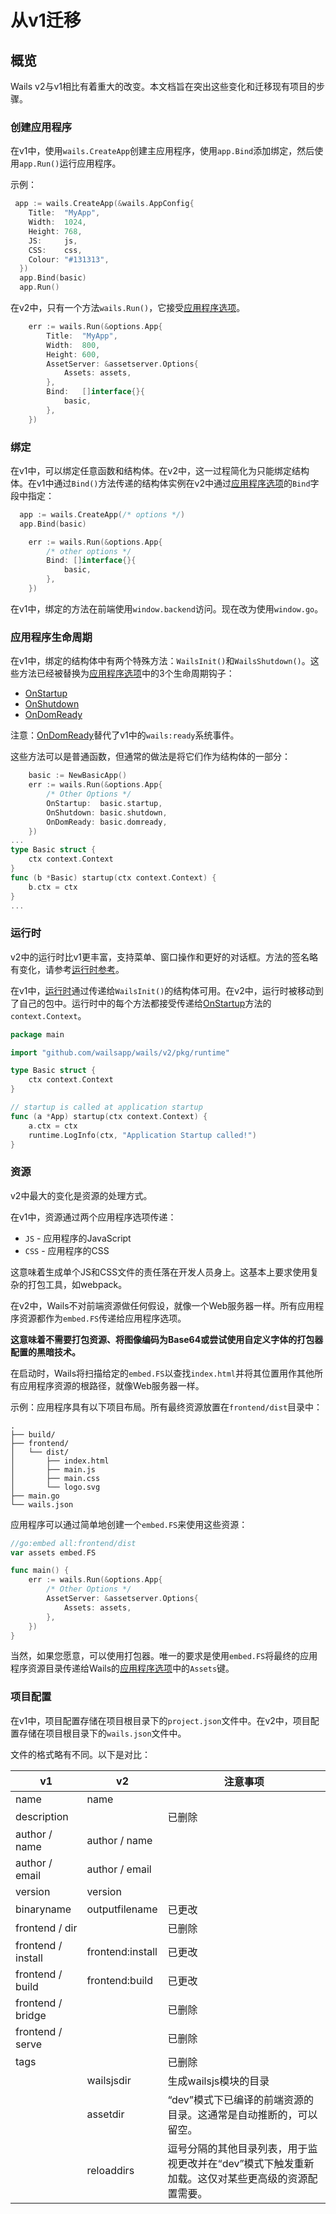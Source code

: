 # 从v1迁移

## 概览

Wails v2与v1相比有着重大的改变。本文档旨在突出这些变化和迁移现有项目的步骤。

### 创建应用程序

在v1中，使用`wails.CreateApp`创建主应用程序，使用`app.Bind`添加绑定，然后使用`app.Run()`运行应用程序。

示例：

```go title="v1"
 app := wails.CreateApp(&wails.AppConfig{
    Title:  "MyApp",
    Width:  1024,
    Height: 768,
    JS:     js,
    CSS:    css,
    Colour: "#131313",
  })
  app.Bind(basic)
  app.Run()
```

在v2中，只有一个方法`wails.Run()`，它接受[应用程序选项](../reference/options.mdx#application-options)。

```go title="v2"
	err := wails.Run(&options.App{
		Title:  "MyApp",
		Width:  800,
		Height: 600,
		AssetServer: &assetserver.Options{
			Assets: assets,
		},
		Bind:   []interface{}{
			basic,
		},
	})
```

### 绑定

在v1中，可以绑定任意函数和结构体。在v2中，这一过程简化为只能绑定结构体。在v1中通过`Bind()`方法传递的结构体实例在v2中通过[应用程序选项](../reference/options.mdx#application-options)的`Bind`字段中指定：

```go title="v1"
  app := wails.CreateApp(/* options */)
  app.Bind(basic)
```

```go title="v2"
	err := wails.Run(&options.App{
		/* other options */
		Bind: []interface{}{
			basic,
		},
	})
```

在v1中，绑定的方法在前端使用`window.backend`访问。现在改为使用`window.go`。

### 应用程序生命周期

在v1中，绑定的结构体中有两个特殊方法：`WailsInit()`和`WailsShutdown()`。这些方法已经被替换为[应用程序选项](../reference/options.mdx#application-options)中的3个生命周期钩子：

- [OnStartup](../reference/options.mdx#onstartup)
- [OnShutdown](../reference/options.mdx#onshutdown)
- [OnDomReady](../reference/options.mdx#ondomready)

注意：[OnDomReady](../reference/options.mdx#ondomready)替代了v1中的`wails:ready`系统事件。

这些方法可以是普通函数，但通常的做法是将它们作为结构体的一部分：

```go title="v2"
    basic := NewBasicApp()
	err := wails.Run(&options.App{
	    /* Other Options */
		OnStartup:  basic.startup,
		OnShutdown: basic.shutdown,
		OnDomReady: basic.domready,
	})
...
type Basic struct {
    ctx context.Context
}
func (b *Basic) startup(ctx context.Context) {
    b.ctx = ctx
}
...
```

### 运行时

v2中的运行时比v1更丰富，支持菜单、窗口操作和更好的对话框。方法的签名略有变化，请参考[运行时参考](../reference/runtime/intro.mdx)。

在v1中，[运行时](../reference/runtime/intro.mdx)通过传递给`WailsInit()`的结构体可用。在v2中，运行时被移动到了自己的包中。运行时中的每个方法都接受传递给[OnStartup](../reference/options.mdx#onstartup)方法的`context.Context`。

```go title="运行时示例"
package main

import "github.com/wailsapp/wails/v2/pkg/runtime"

type Basic struct {
	ctx context.Context
}

// startup is called at application startup
func (a *App) startup(ctx context.Context) {
	a.ctx = ctx
	runtime.LogInfo(ctx, "Application Startup called!")
}

```

### 资源

v2中最大的变化是资源的处理方式。

在v1中，资源通过两个应用程序选项传递：

- `JS` - 应用程序的JavaScript
- `CSS` - 应用程序的CSS

这意味着生成单个JS和CSS文件的责任落在开发人员身上。这基本上要求使用复杂的打包工具，如webpack。

在v2中，Wails不对前端资源做任何假设，就像一个Web服务器一样。所有应用程序资源都作为`embed.FS`传递给应用程序选项。

**这意味着不需要打包资源、将图像编码为Base64或尝试使用自定义字体的打包器配置的黑暗技术。**

在启动时，Wails将扫描给定的`embed.FS`以查找`index.html`并将其位置用作其他所有应用程序资源的根路径，就像Web服务器一样。

示例：应用程序具有以下项目布局。所有最终资源放置在`frontend/dist`目录中：

```shell
.
├── build/
├── frontend/
│   └── dist/
│       ├── index.html
│       ├── main.js
│       ├── main.css
│       └── logo.svg
├── main.go
└── wails.json
```

应用程序可以通过简单地创建一个`embed.FS`来使用这些资源：

```go title="资源示例"
//go:embed all:frontend/dist
var assets embed.FS

func main() {
	err := wails.Run(&options.App{
	    /* Other Options */
		AssetServer: &assetserver.Options{
			Assets: assets,
		},
	})
}
```

当然，如果您愿意，可以使用打包器。唯一的要求是使用`embed.FS`将最终的应用程序资源目录传递给Wails的[应用程序选项](../reference/options.mdx#application-options)中的`Assets`键。

### 项目配置

在v1中，项目配置存储在项目根目录下的`project.json`文件中。在v2中，项目配置存储在项目根目录下的`wails.json`文件中。

文件的格式略有不同。以下是对比：

<p align="center">

| v1                 | v2               | 注意事项                                                                                                                                                                   |
| ------------------ | ---------------- | -------------------------------------------------------------------------------------------------------------------------------------------------------------------------- |
| name               | name             |                                                                                                                                                                            |
| description        |                  | 已删除                                                                                                                                                                     |
| author / name      | author / name    |                                                                                                                                                                            |
| author / email     | author / email   |                                                                                                                                                                            |
| version            | version          |                                                                                                                                                                            |
| binaryname         | outputfilename   | 已更改                                                                                                                                                                     |
| frontend / dir     |                  | 已删除                                                                                                                                                                     |
| frontend / install | frontend:install | 已更改                                                                                                                                                                     |
| frontend / build   | frontend:build   | 已更改                                                                                                                                                                     |
| frontend / bridge  |                  | 已删除                                                                                                                                                                     |
| frontend / serve   |                  | 已删除                                                                                                                                                                     |
| tags               |                  | 已删除                                                                                                                                                                     |
|                    | wailsjsdir       | 生成wailsjs模块的目录                                                                                                                                                      |
|                    | assetdir         | “dev”模式下已编译的前端资源的目录。这通常是自动推断的，可以留空。                                                                                                           |
|                    | reloaddirs       | 逗号分隔的其他目录列表，用于监视更改并在“dev”模式下触发重新加载。这仅对某些更高级的资源配置需要。                                                                           |

</p>